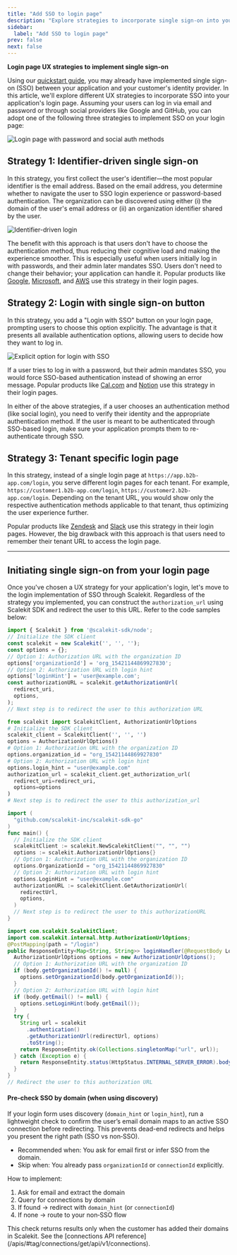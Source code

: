 ```yaml
---
title: "Add SSO to login page"
description: "Explore strategies to incorporate single sign-on into your application's login page using Scalekit, improving user experience and authentication efficiency."
sidebar:
  label: "Add SSO to login page"
prev: false
next: false
---
```



**Login page UX strategies to implement single sign-on**

Using our [quickstart guide](/sso/quickstart), you may already have implemented single sign-on (SSO) between your application and your customer's identity provider. In this article, we'll explore different UX strategies to incorporate SSO into your application's login page. Assuming your users can log in via email and password or through social providers like Google and GitHub, you can adopt one of the following three strategies to implement SSO on your login page:


![Login page with password and social auth methods](@/assets/docs/sso/ux-strategies/simple_login_page.png)

## Strategy 1: Identifier-driven single sign-on

In this strategy, you first collect the user's identifier—the most popular identifier is the email address. Based on the email address, you determine whether to navigate the user to SSO login experience or password-based authentication. The organization can be discovered using either (i) the domain of the user's email address or (ii) an organization identifier shared by the user.

![Identifier-driven login](@/assets/docs/sso/ux-strategies/identifier_first_login.png)

The benefit with this approach is that users don't have to choose the authentication method, thus reducing their cognitive load and making the experience smoother. This is especially useful when users initially log in with passwords, and their admin later mandates SSO. Users don't need to change their behavior; your application can handle it. Popular products like [Google](https://accounts.google.com), [Microsoft](https://login.microsoftonline.com), and [AWS](https://console.aws.amazon.com/console/) use this strategy in their login pages.

## Strategy 2: Login with single sign-on button

In this strategy, you add a "Login with SSO" button on your login page, prompting users to choose this option explicitly. The advantage is that it presents all available authentication options, allowing users to decide how they want to log in.

![Explicit option for login with SSO](@/assets/docs/sso/ux-strategies/sso_button_login.png)

If a user tries to log in with a password, but their admin mandates SSO, you would force SSO-based authentication instead of showing an error message. Popular products like [Cal.com](https://app.cal.com/auth/login) and [Notion](https://www.notion.so/login) use this strategy in their login pages.

<Aside type="tip">
In either of the above strategies, if a user chooses an authentication method (like social login), you need to verify their identity and the appropriate authentication method. If the user is meant to be authenticated through SSO-based login, make sure your application prompts them to re-authenticate through SSO.
</Aside>

## Strategy 3: Tenant specific login page

In this strategy, instead of a single login page at `https://app.b2b-app.com/login`, you serve different login pages for each tenant. For example, `https://customer1.b2b-app.com/login`, `https://customer2.b2b-app.com/login`. Depending on the tenant URL, you would show only the respective authentication methods applicable to that tenant, thus optimizing the user experience further.

Popular products like [Zendesk](https://www.zendesk.com/in/login/) and [Slack](https://scalekit.slack.com/) use this strategy in their login pages. However, the big drawback with this approach is that users need to remember their tenant URL to access the login page.

---

## Initiating single sign-on from your login page

Once you've chosen a UX strategy for your application's login, let's move to the login implementation of SSO through Scalekit. Regardless of the strategy you implemented, you can construct the `authorization_url` using Scalekit SDK and redirect the user to this URL. Refer to the code samples below:

<Tabs>
<TabItem label="Node.js">

```javascript
import { Scalekit } from '@scalekit-sdk/node';
// Initialize the SDK client
const scalekit = new Scalekit('', '', '');
const options = {};
// Option 1: Authorization URL with the organization ID
options['organizationId'] = 'org_15421144869927830';
// Option 2: Authorization URL with login hint
options['loginHint'] = 'user@example.com';
const authorizationURL = scalekit.getAuthorizationUrl(
  redirect_uri,
  options,
);
// Next step is to redirect the user to this authorization URL
```

</TabItem>
<TabItem label="Python">

```python
from scalekit import ScalekitClient, AuthorizationUrlOptions
# Initialize the SDK client
scalekit_client = ScalekitClient('', '', '')
options = AuthorizationUrlOptions()
# Option 1: Authorization URL with the organization ID
options.organization_id = "org_15421144869927830"
# Option 2: Authorization URL with login hint
options.login_hint = "user@example.com"
authorization_url = scalekit_client.get_authorization_url(
  redirect_uri=redirect_uri,
  options=options
)
# Next step is to redirect the user to this authorization_url
```

</TabItem>
<TabItem label="Go">

```go
import (
  "github.com/scalekit-inc/scalekit-sdk-go"
)
func main() {
  // Initialize the SDK client
  scalekitClient := scalekit.NewScalekitClient("", "", "")
  options := scalekit.AuthorizationUrlOptions{}
  // Option 1: Authorization URL with the organization ID
  options.OrganizationId = "org_15421144869927830"
  // Option 2: Authorization URL with login hint
  options.LoginHint = "user@example.com"
  authorizationURL := scalekitClient.GetAuthorizationUrl(
    redirectUrl,
    options,
  )
  // Next step is to redirect the user to this authorizationURL
}
```

</TabItem>
<TabItem label="Java">

```java
import com.scalekit.ScalekitClient;
import com.scalekit.internal.http.AuthorizationUrlOptions;
@PostMapping(path = "/login")
public ResponseEntity<Map<String, String>> loginHandler(@RequestBody LoginRequest body) {
  AuthorizationUrlOptions options = new AuthorizationUrlOptions();
  // Option 1: Authorization URL with the organization ID
  if (body.getOrganizationId() != null) {
    options.setOrganizationId(body.getOrganizationId());
  }
  // Option 2: Authorization URL with login hint
  if (body.getEmail() != null) {
    options.setLoginHint(body.getEmail());
  }
  try {
    String url = scalekit
      .authentication()
      .getAuthorizationUrl(redirectUrl, options)
      .toString();
    return ResponseEntity.ok(Collections.singletonMap("url", url));
  } catch (Exception e) {
    return ResponseEntity.status(HttpStatus.INTERNAL_SERVER_ERROR).body(Collections.singletonMap("error", e.getMessage()));
  }
}
// Redirect the user to this authorization URL
```

</TabItem>
</Tabs>


#### Pre-check SSO by domain (when using discovery)

If your login form uses discovery (`domain_hint` or `login_hint`), run a lightweight check to confirm the user’s email domain maps to an active SSO connection before redirecting. This prevents dead-end redirects and helps you present the right path (SSO vs non‑SSO).

- Recommended when: You ask for email first or infer SSO from the domain.
- Skip when: You already pass `organizationId` or `connectionId` explicitly.

How to implement:
1. Ask for email and extract the domain
2. Query for connections by domain
3. If found → redirect with `domain_hint` (or `connectionId`)
4. If none → route to your non‑SSO flow

<Aside>
This check returns results only when the customer has added their domains in Scalekit. See the [connections API reference](/apis/#tag/connections/get/api/v1/connections).
</Aside>
